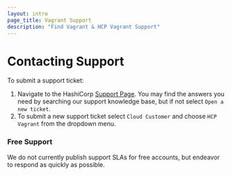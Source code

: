 ```yaml
---
layout: intro
page_title: Vagrant Support
description: "Find Vagrant & HCP Vagrant Support"
---
```

# Contacting Support

To submit a support ticket:
1.  Navigate to the HashiCorp [Support Page](https://support.hashicorp.com/hc/en-us). You may find the answers you need by searching our support knowledge base, but if not select `Open a new ticket`.
2. To submit a new support ticket select `Cloud Customer` and choose `HCP Vagrant` from the dropdown menu.

### Free Support

We do not currently publish support SLAs for free accounts, but endeavor to
respond as quickly as possible.